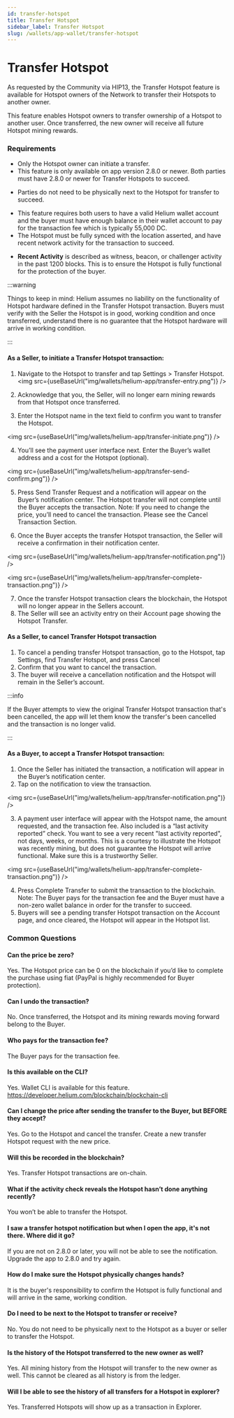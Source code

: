 ```yaml
---
id: transfer-hotspot
title: Transfer Hotspot
sidebar_label: Transfer Hotspot
slug: /wallets/app-wallet/transfer-hotspot
---
```




# Transfer Hotspot

As requested by the Community via HIP13, the Transfer Hotspot feature is
available for Hotspot owners of the Network to transfer their Hotspots to
another owner. 

This feature enables Hotspot owners to transfer ownership of a Hotspot to
another user. Once transferred, the new owner will receive all future Hotspot
mining rewards. 


### Requirements

- Only the Hotspot owner can initiate a transfer.
- This feature is only available on app version 2.8.0 or newer. Both parties
  must have 2.8.0 or newer for Transfer Hotspots to succeed. 
* Parties do not need
  to be physically next to the Hotspot for transfer to succeed.
- This feature requires both users to have a valid Helium wallet account and the
  buyer must have enough balance in their wallet account to pay for the
  transaction fee which is typically 55,000 DC.
- The Hotspot must be fully synced with the location asserted, and have recent
  network activity for the transaction to succeed.
* **Recent Activity** is described as witness, beacon, or challenger activity in the past 1200 blocks. This is to ensure the Hotspot is fully functional for the protection of the buyer.

:::warning

Things to keep in mind: Helium assumes no liability on the functionality of
Hotspot hardware defined in the Transfer Hotspot transaction. Buyers must verify
with the Seller the Hotspot is in good, working condition and once transferred,
understand there is no guarantee that the Hotspot hardware will arrive in
working condition.

:::

#### As a Seller, to initiate a Transfer Hotspot transaction:

1. Navigate to the Hotspot to transfer and tap Settings > Transfer Hotspot.
<img src={useBaseUrl("img/wallets/helium-app/transfer-entry.png")} />

2. Acknowledge that you, the Seller, will no longer earn mining rewards from
   that Hotspot once transferred.
3. Enter the Hotspot name in the text field to confirm you want to transfer the
   Hotspot.

<img src={useBaseUrl("img/wallets/helium-app/transfer-initiate.png")} />


4. You’ll see the payment user interface next. Enter the Buyer’s wallet address
   and a cost for the Hotspot (optional).

<img src={useBaseUrl("img/wallets/helium-app/transfer-send-confirm.png")} />

5. Press Send Transfer Request and a notification will appear on the Buyer’s
   notification center. The Hotspot transfer will not complete until the Buyer
   accepts the transaction. Note: If you need to change the price, you’ll need
   to cancel the transaction. Please see the Cancel Transaction Section.


6. Once the Buyer accepts the transfer Hotspot transaction, the Seller will
   receive a confirmation in their notification center.


<img src={useBaseUrl("img/wallets/helium-app/transfer-notification.png")} />


<img src={useBaseUrl("img/wallets/helium-app/transfer-complete-transaction.png")} />

7. Once the transfer Hotspot transaction clears the blockchain, the Hotspot will
   no longer appear in the Sellers account.
8. The Seller will see an activity entry on their Account page showing the
   Hotspot Transfer.

#### As a Seller, to cancel Transfer Hotspot transaction

1. To cancel a pending transfer Hotspot transaction, go to the Hotspot, tap
   Settings, find Transfer Hotspot, and press Cancel
2. Confirm that you want to cancel the transaction.
3. The buyer will receive a cancellation notification and the Hotspot will
   remain in the Seller’s account.

:::info

If the Buyer attempts to view the original Transfer Hotspot transaction that's
been cancelled, the app will let them know the transfer's been cancelled and the
transaction is no longer valid.

:::

#### As a Buyer, to accept a Transfer Hotspot transaction:

1. Once the Seller has initiated the transaction, a notification will appear in
   the Buyer’s notification center.
2. Tap on the notification to view the transaction.


<img src={useBaseUrl("img/wallets/helium-app/transfer-notification.png")} />

3. A payment user interface will appear with the Hotspot name, the amount
   requested, and the transaction fee. Also included is a “last activity
   reported” check. You want to see a very recent "last activity reported", not
   days, weeks, or months. This is a courtesy to illustrate the Hotspot was
   recently mining, but does not guarantee the Hotspot will arrive functional.
   Make sure this is a trustworthy Seller.


<img src={useBaseUrl("img/wallets/helium-app/transfer-complete-transaction.png")} />

4. Press Complete Transfer to submit the transaction to the blockchain. Note:
   The Buyer pays for the transaction fee and the Buyer must have a non-zero
   wallet balance in order for the transfer to succeed.
5. Buyers will see a pending transfer Hotspot transaction on the Account page,
   and once cleared, the Hotspot will appear in the Hotspot list.

### Common Questions

#### Can the price be zero?

Yes. The Hotspot price can be 0 on the blockchain if you’d like to complete the
purchase using fiat (PayPal is highly recommended for Buyer protection).

#### Can I undo the transaction?

No. Once transferred, the Hotspot and its mining rewards moving forward belong
to the Buyer.

#### Who pays for the transaction fee?

The Buyer pays for the transaction fee.

#### Is this available on the CLI?

Yes. Wallet CLI is available for this feature.
https://developer.helium.com/blockchain/blockchain-cli

#### Can I change the price after sending the transfer to the Buyer, but BEFORE they accept?

Yes. Go to the Hotspot and cancel the transfer. Create a new transfer Hotspot
request with the new price.

#### Will this be recorded in the blockchain?

Yes. Transfer Hotspot transactions are on-chain.

#### What if the activity check reveals the Hotspot hasn’t done anything recently?

You won’t be able to transfer the Hotspot.

#### I saw a transfer hotspot notification but when I open the app, it's not there. Where did it go?

If you are not on 2.8.0 or later, you will not be able to see the notification.
Upgrade the app to 2.8.0 and try again.

#### How do I make sure the Hotspot physically changes hands?

It is the buyer's responsibility to confirm the Hotspot is fully functional and
will arrive in the same, working condition.

#### Do I need to be next to the Hotspot to transfer or receive?

No. You do not need to be physically next to the Hotspot as a buyer or seller to
transfer the Hotspot.

#### Is the history of the Hotspot transferred to the new owner as well?

Yes. All mining history from the Hotspot will transfer to the new owner as well.
This cannot be cleared as all history is from the ledger.

#### Will I be able to see the history of all transfers for a Hotspot in explorer?

Yes. Transferred Hotspots will show up as a transaction in Explorer.
